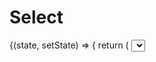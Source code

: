 
<Meta title="Components/Select" component={Select} decorators={[withKnobs]} />

# Select

<Preview>
  <Story name="Base component">
    <State
     initialState={{
       value: '',
     }}
    >
     {(state, setState) => {
       return (
         <Select
           label={text('label', SelectFixture.label)}
           name={text('name', SelectFixture.name)}
           onChange={(event) => {
             event.persist();
             setState({...state, value: event.target.value})
           }}
           options={object('options', SelectFixture.options)}
           testReference={text('name', SelectFixture.testReference)}
           theme={select('theme', ['dark', 'light'], SelectFixture.theme)}
           value={state.value}
         />
       )
     }}
    </State>
  </Story>
</Preview>

## API

<Props of={Select} />

## Usage Example

```
<Select />
```
